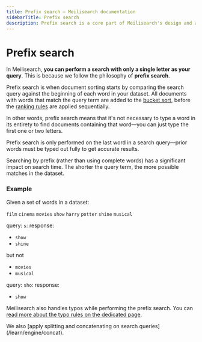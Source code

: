 ```yaml
---
title: Prefix search — Meilisearch documentation
sidebarTitle: Prefix search
description: Prefix search is a core part of Meilisearch's design and allows users to receive results even when their query only contains a single letter.
---
```


# Prefix search

In Meilisearch, **you can perform a search with only a single letter as your query**. This is because we follow the philosophy of **prefix search**.

Prefix search is when document sorting starts by comparing the search query against the beginning of each word in your dataset. All documents with words that match the query term are added to the [bucket sort](https://en.wikipedia.org/wiki/Bucket_sort), before the [ranking rules](/learn/relevancy/ranking_rules) are applied sequentially.

In other words, prefix search means that it's not necessary to type a word in its entirety to find documents containing that word—you can just type the first one or two letters.

Prefix search is only performed on the last word in a search query—prior words must be typed out fully to get accurate results.

Searching by prefix (rather than using complete words) has a significant impact on search time. The shorter the query term, the more possible matches in the dataset.

### Example

Given a set of words in a dataset:

`film` `cinema` `movies` `show` `harry` `potter` `shine` `musical`

query: `s`:
response:

- `show`
- `shine`

but not

- `movies`
- `musical`

query: `sho`:
response:

- `show`

Meilisearch also handles typos while performing the prefix search. You can [read more about the typo rules on the dedicated page](/learn/relevancy/typo_tolerance_settings).

<Capsule intent="tip">
We also [apply splitting and concatenating on search queries](/learn/engine/concat).
</Capsule>
